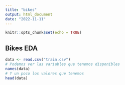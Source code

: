```yaml
---
title: "bikes"
output: html_document
date: "2022-11-11"
---
```


```r
knitr::opts_chunk$set(echo = TRUE)
```

## Bikes EDA

```r
data <- read.csv("train.csv")
# Podemos ver las variables que tenemos disponibles
names(data)
# Y un poco los valores que tenemos
head(data)
```

